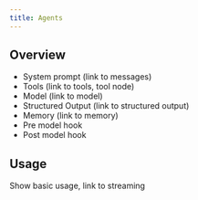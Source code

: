 ```yaml
---
title: Agents
---
```


## Overview

- System prompt (link to messages)
- Tools (link to tools, tool node)
- Model (link to model)
- Structured Output (link to structured output)
- Memory (link to memory)
- Pre model hook
- Post model hook

## Usage

Show basic usage, link to streaming